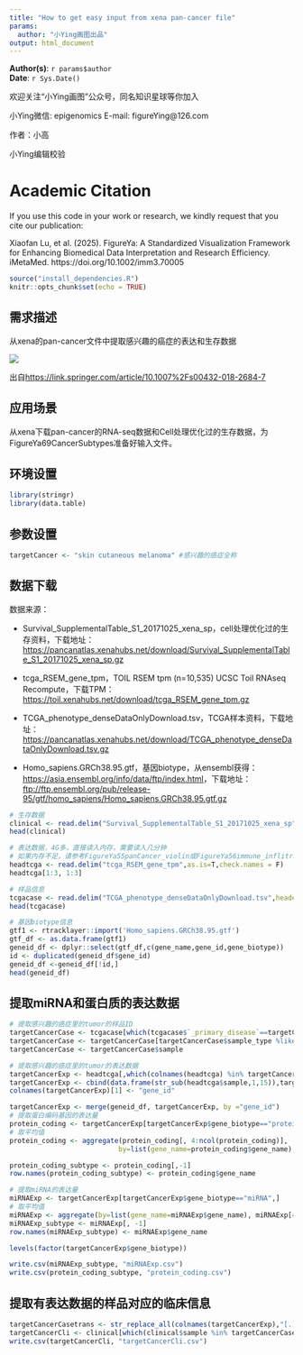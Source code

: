 ```yaml
---
title: "How to get easy input from xena pan-cancer file"
params:
  author: "小Ying画图出品"
output: html_document
---
```


**Author(s)**: `r params$author`  
**Date**: `r Sys.Date()`  

欢迎关注“小Ying画图”公众号，同名知识星球等你加入

小Ying微信: epigenomics  E-mail: figureYing@126.com

作者：小高

小Ying编辑校验

# Academic Citation
If you use this code in your work or research, we kindly request that you cite our publication:

Xiaofan Lu, et al. (2025). FigureYa: A Standardized Visualization Framework for Enhancing Biomedical Data Interpretation and Research Efficiency. iMetaMed. https://doi.org/10.1002/imm3.70005


```r
source("install_dependencies.R")
knitr::opts_chunk$set(echo = TRUE)
```

## 需求描述

从xena的pan-cancer文件中提取感兴趣的癌症的表达和生存数据

![](example.png)

出自<https://link.springer.com/article/10.1007%2Fs00432-018-2684-7>

## 应用场景

从xena下载pan-cancer的RNA-seq数据和Cell处理优化过的生存数据，为FigureYa69CancerSubtypes准备好输入文件。

## 环境设置

```r
library(stringr)
library(data.table)
```

## 参数设置

```r
targetCancer <- "skin cutaneous melanoma" #感兴趣的癌症全称
```

## 数据下载

数据来源：

- Survival_SupplementalTable_S1_20171025_xena_sp，cell处理优化过的生存资料，下载地址：<https://pancanatlas.xenahubs.net/download/Survival_SupplementalTable_S1_20171025_xena_sp.gz>

- tcga_RSEM_gene_tpm，TOIL RSEM tpm (n=10,535) UCSC Toil RNAseq Recompute，下载TPM：<https://toil.xenahubs.net/download/tcga_RSEM_gene_tpm.gz>

- TCGA_phenotype_denseDataOnlyDownload.tsv，TCGA样本资料，下载地址：<https://pancanatlas.xenahubs.net/download/TCGA_phenotype_denseDataOnlyDownload.tsv.gz>

- Homo_sapiens.GRCh38.95.gtf，基因biotype，从ensembl获得：<https://asia.ensembl.org/info/data/ftp/index.html>，下载地址：<ftp://ftp.ensembl.org/pub/release-95/gtf/homo_sapiens/Homo_sapiens.GRCh38.95.gtf.gz>

```r
# 生存数据
clinical <- read.delim("Survival_SupplementalTable_S1_20171025_xena_sp", header = T,check.names = F)
head(clinical)

# 表达数据，4G多，直接读入内存，需要读入几分钟
# 如果内存不足，请参考FigureYa55panCancer_violin或FigureYa56immune_inflitrationV2的方式，用shell命令提取
headtcga <- read.delim("tcga_RSEM_gene_tpm",as.is=T,check.names = F)
headtcga[1:3, 1:3]

# 样品信息
tcgacase <- read.delim("TCGA_phenotype_denseDataOnlyDownload.tsv",header=T,as.is = T,check.names = F)
head(tcgacase)

# 基因biotype信息
gtf1 <- rtracklayer::import('Homo_sapiens.GRCh38.95.gtf')
gtf_df <- as.data.frame(gtf1)
geneid_df <- dplyr::select(gtf_df,c(gene_name,gene_id,gene_biotype))
id <- duplicated(geneid_df$gene_id)
geneid_df <-geneid_df[!id,]
head(geneid_df)
```

## 提取miRNA和蛋白质的表达数据

```r
# 提取感兴趣的癌症里的tumor的样品ID
targetCancerCase <- tcgacase[which(tcgacase$`_primary_disease`==targetCancer),]
targetCancerCase <- targetCancerCase[targetCancerCase$sample_type %like% "Tumor",]
targetCancerCase <- targetCancerCase$sample

# 提取感兴趣的癌症里的tumor的表达数据
targetCancerExp <- headtcga[,which(colnames(headtcga) %in% targetCancerCase)]
targetCancerExp <- cbind(data.frame(str_sub(headtcga$sample,1,15)),targetCancerExp)
colnames(targetCancerExp)[1] <- "gene_id"

targetCancerExp <- merge(geneid_df, targetCancerExp, by ="gene_id")
# 提取蛋白编码基因的表达量
protein_coding <- targetCancerExp[targetCancerExp$gene_biotype=="protein_coding",]
# 取平均值
protein_coding <- aggregate(protein_coding[, 4:ncol(protein_coding)],
                           by=list(gene_name=protein_coding$gene_name), FUN=mean)

protein_coding_subtype <- protein_coding[,-1]
row.names(protein_coding_subtype) <- protein_coding$gene_name

# 提取miRNA的表达量
miRNAExp <- targetCancerExp[targetCancerExp$gene_biotype=="miRNA",]
# 取平均值
miRNAExp <- aggregate(by=list(gene_name=miRNAExp$gene_name), miRNAExp[4:ncol(miRNAExp)],mean)
miRNAExp_subtype <- miRNAExp[, -1]
row.names(miRNAExp_subtype) <- miRNAExp$gene_name

levels(factor(targetCancerExp$gene_biotype))

write.csv(miRNAExp_subtype, "miRNAExp.csv")
write.csv(protein_coding_subtype, "protein_coding.csv")
```

## 提取有表达数据的样品对应的临床信息

```r
targetCancerCasetrans <- str_replace_all(colnames(targetCancerExp),"[.]","-")
targetCancerCli <- clinical[which(clinical$sample %in% targetCancerCasetrans),]
write.csv(targetCancerCli, "targetCancerCli.csv")
```
